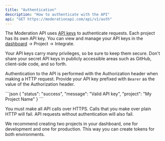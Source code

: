 ```yaml
---
title: "Authentication"
description: "How to authenticate with the API"
api: "GET https://moderationapi.com/api/v1/auth"
---
```


The Moderation API uses [API keys](/content-moderation/manage-api-key) to authenticate requests. Each project has its own API key. You can view and manage your API keys in the [dashboard](https://moderationapi.com/dashboard) -> Project -> Integrate.

Your API keys carry many privileges, so be sure to keep them secure. Don't share your secret API keys in publicly accessible areas such as GitHub, client-side code, and so forth.

Authentication to the API is performed with the Authorization header when making a HTTP request. Provide your API key prefixed with `Bearer` as the value of the Authorization header.

<ResponseExample>
```json
{
  "status": "success",
  "message": "Valid API key",
  "project": "My Project Name"
}
```
</ResponseExample>

You must make all API calls over HTTPS. Calls that you make over plain HTTP will fail. API requests without authentication will also fail.

<Note>
  We recommend creating two projects in your dashboard, one for development and
  one for production. This way you can create tokens for both environments.
</Note>
